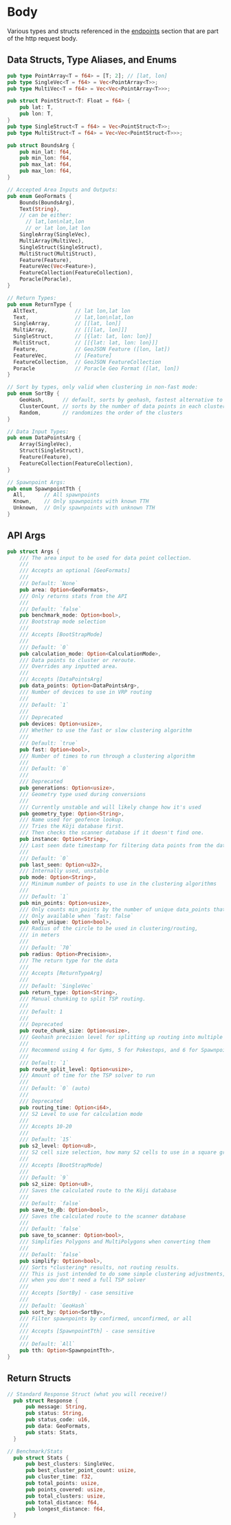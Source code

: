 # Body

Various types and structs referenced in the [endpoints](./endpoints) section that are part of the http request body.

## Data Structs, Type Aliases, and Enums

```rust
pub type PointArray<T = f64> = [T; 2]; // [lat, lon]
pub type SingleVec<T = f64> = Vec<PointArray<T>>;
pub type MultiVec<T = f64> = Vec<Vec<PointArray<T>>>;

pub struct PointStruct<T: Float = f64> {
    pub lat: T,
    pub lon: T,
}
pub type SingleStruct<T = f64> = Vec<PointStruct<T>>;
pub type MultiStruct<T = f64> = Vec<Vec<PointStruct<T>>>;

pub struct BoundsArg {
    pub min_lat: f64,
    pub min_lon: f64,
    pub max_lat: f64,
    pub max_lon: f64,
}

// Accepted Area Inputs and Outputs:
pub enum GeoFormats {
    Bounds(BoundsArg),
    Text(String),
    // can be either:
      // lat,lon\nlat,lon
      // or lat lon,lat lon
    SingleArray(SingleVec),
    MultiArray(MultiVec),
    SingleStruct(SingleStruct),
    MultiStruct(MultiStruct),
    Feature(Feature),
    FeatureVec(Vec<Feature>),
    FeatureCollection(FeatureCollection),
    Poracle(Poracle),
}

// Return Types:
pub enum ReturnType {
  AltText,            // lat lon,lat lon
  Text,               // lat,lon\nlat,lon
  SingleArray,        // [[lat, lon]]
  MultiArray,         // [[[lat, lon]]]
  SingleStruct,       // [{lat: lat, lon: lon}]
  MultiStruct,        // [[{lat: lat, lon: lon}]]
  Feature,            // GeoJSON Feature ([lon, lat])
  FeatureVec,         // [Feature]
  FeatureCollection,  // GeoJSON FeatureCollection
  Poracle             // Poracle Geo Format ([lat, lon])
}

// Sort by types, only valid when clustering in non-fast mode:
pub enum SortBy {
    GeoHash,      // default, sorts by geohash, fastest alternative to okay routing
    ClusterCount, // sorts by the number of data points in each cluster
    Random,       // randomizes the order of the clusters
}

// Data Input Types:
pub enum DataPointsArg {
    Array(SingleVec),
    Struct(SingleStruct),
    Feature(Feature),
    FeatureCollection(FeatureCollection),
}

// Spawnpoint Args:
pub enum SpawnpointTth {
  All,      // All spawnpoints
  Known,    // Only spawnpoints with known TTH
  Unknown,  // Only spawnpoints with unknown TTH
}
```

## API Args

```rust
pub struct Args {
    /// The area input to be used for data point collection.
    ///
    /// Accepts an optional [GeoFormats]
    ///
    /// Default: `None`
    pub area: Option<GeoFormats>,
    /// Only returns stats from the API
    ///
    /// Default: `false`
    pub benchmark_mode: Option<bool>,
    /// Bootstrap mode selection
    ///
    /// Accepts [BootStrapMode]
    ///
    /// Default: `0`
    pub calculation_mode: Option<CalculationMode>,
    /// Data points to cluster or reroute.
    /// Overrides any inputted area.
    ///
    /// Accepts [DataPointsArg]
    pub data_points: Option<DataPointsArg>,
    /// Number of devices to use in VRP routing
    ///
    /// Default: `1`
    ///
    /// Deprecated
    pub devices: Option<usize>,
    /// Whether to use the fast or slow clustering algorithm
    ///
    /// Default: `true`
    pub fast: Option<bool>,
    /// Number of times to run through a clustering algorithm
    ///
    /// Default: `0`
    ///
    /// Deprecated
    pub generations: Option<usize>,
    /// Geometry type used during conversions
    ///
    /// Currently unstable and will likely change how it's used
    pub geometry_type: Option<String>,
    /// Name used for geofence lookup.
    /// Tries the Kōji database first.
    /// Then checks the scanner database if it doesn't find one.
    pub instance: Option<String>,
    /// Last seen date timestamp for filtering data points from the database.
    ///
    /// Default: `0`
    pub last_seen: Option<u32>,
    /// Internally used, unstable
    pub mode: Option<String>,
    /// Minimum number of points to use in the clustering algorithms
    ///
    /// Default: `1`
    pub min_points: Option<usize>,
    /// Only counts min_points by the number of unique data_points that a cluster covers.
    /// Only available when `fast: false`
    pub only_unique: Option<bool>,
    /// Radius of the circle to be used in clustering/routing,
    /// in meters
    ///
    /// Default: `70`
    pub radius: Option<Precision>,
    /// The return type for the data
    ///
    /// Accepts [ReturnTypeArg]
    ///
    /// Default: `SingleVec`
    pub return_type: Option<String>,
    /// Manual chunking to split TSP routing.
    ///
    /// Default: 1
    ///
    /// Deprecated
    pub route_chunk_size: Option<usize>,
    /// Geohash precision level for splitting up routing into multiple threads
    ///
    /// Recommend using 4 for Gyms, 5 for Pokestops, and 6 for Spawnpoints
    ///
    /// Default: `1`
    pub route_split_level: Option<usize>,
    /// Amount of time for the TSP solver to run
    ///
    /// Default: `0` (auto)
    ///
    /// Deprecated
    pub routing_time: Option<i64>,
    /// S2 Level to use for calculation mode
    ///
    /// Accepts 10-20
    ///
    /// Default: `15`
    pub s2_level: Option<u8>,
    /// S2 cell size selection, how many S2 cells to use in a square grid
    ///
    /// Accepts [BootStrapMode]
    ///
    /// Default: `9`
    pub s2_size: Option<u8>,
    /// Saves the calculated route to the Kōji database
    ///
    /// Default: `false`
    pub save_to_db: Option<bool>,
    /// Saves the calculated route to the scanner database
    ///
    /// Default: `false`
    pub save_to_scanner: Option<bool>,
    /// Simplifies Polygons and MultiPolygons when converting them
    ///
    /// Default: `false`
    pub simplify: Option<bool>,
    /// Sorts *clustering* results, not routing results.
    /// This is just intended to do some simple clustering adjustments,
    /// when you don't need a full TSP solver
    ///
    /// Accepts [SortBy] - case sensitive
    ///
    /// Default: `GeoHash`
    pub sort_by: Option<SortBy>,
    /// Filter spawnpoints by confirmed, unconfirmed, or all
    ///
    /// Accepts [SpawnpointTth] - case sensitive
    ///
    /// Default: `All`
    pub tth: Option<SpawnpointTth>,
}
```

## Return Structs

```rust
// Standard Response Struct (what you will receive!)
  pub struct Response {
      pub message: String,
      pub status: String,
      pub status_code: u16,
      pub data: GeoFormats,
      pub stats: Stats,
  }

// Benchmark/Stats
  pub struct Stats {
      pub best_clusters: SingleVec,
      pub best_cluster_point_count: usize,
      pub cluster_time: f32,
      pub total_points: usize,
      pub points_covered: usize,
      pub total_clusters: usize,
      pub total_distance: f64,
      pub longest_distance: f64,
  }
```
